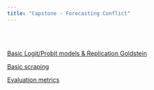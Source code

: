 ```yaml
---
title: "Capstone - Forecasting Conflict"
---
```


<br>
<br>



[Basic Logit/Probit models & Replication Goldstein](Capstone/logit.html)

[Basic scraping](Capstone/basicScraping.html)

[Evaluation metrics](Capstone/Evaluation_metrics.html)

